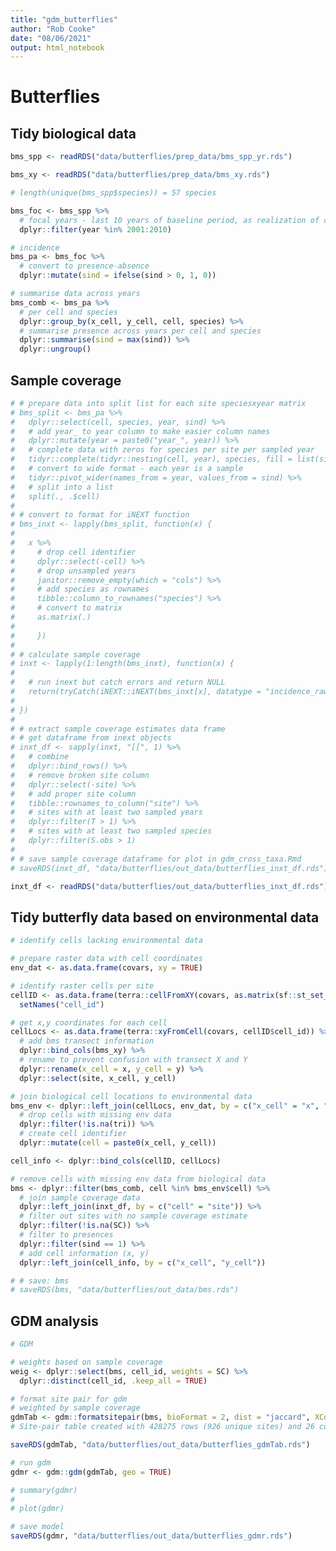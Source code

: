 ```yaml
---
title: "gdm_butterflies"
author: "Rob Cooke"
date: "08/06/2021"
output: html_notebook
---
```

# Butterflies #

## Tidy biological data ##

```r

bms_spp <- readRDS("data/butterflies/prep_data/bms_spp_yr.rds")

bms_xy <- readRDS("data/butterflies/prep_data/bms_xy.rds")

# length(unique(bms_spp$species)) = 57 species

bms_foc <- bms_spp %>%  
  # focal years - last 10 years of baseline period, as realization of community
  dplyr::filter(year %in% 2001:2010)

# incidence
bms_pa <- bms_foc %>% 
  # convert to presence-absence
  dplyr::mutate(sind = ifelse(sind > 0, 1, 0))

# summarise data across years
bms_comb <- bms_pa %>% 
  # per cell and species
  dplyr::group_by(x_cell, y_cell, cell, species) %>% 
  # summarise presence across years per cell and species
  dplyr::summarise(sind = max(sind)) %>% 
  dplyr::ungroup()

```

## Sample coverage ##

```r

# # prepare data into split list for each site speciesxyear matrix
# bms_split <- bms_pa %>% 
#   dplyr::select(cell, species, year, sind) %>%
#   # add year_ to year column to make easier column names
#   dplyr::mutate(year = paste0("year_", year)) %>% 
#   # complete data with zeros for species per site per sampled year
#   tidyr::complete(tidyr::nesting(cell, year), species, fill = list(sind = 0)) %>% 
#   # convert to wide format - each year is a sample
#   tidyr::pivot_wider(names_from = year, values_from = sind) %>% 
#   # split into a list
#   split(., .$cell) 
# 
# # convert to format for iNEXT function
# bms_inxt <- lapply(bms_split, function(x) {
#   
#   x %>% 
#     # drop cell identifier
#     dplyr::select(-cell) %>% 
#     # drop unsampled years
#     janitor::remove_empty(which = "cols") %>% 
#     # add species as rownames
#     tibble::column_to_rownames("species") %>% 
#     # convert to matrix
#     as.matrix(.)
#   
#     })
# 
# # calculate sample coverage
# inxt <- lapply(1:length(bms_inxt), function(x) {
# 
#   # run inext but catch errors and return NULL
#   return(tryCatch(iNEXT::iNEXT(bms_inxt[x], datatype = "incidence_raw"), error = function(e) NULL))
# 
# })
# 
# # extract sample coverage estimates data frame
# # get dataframe from inext objects
# inxt_df <- sapply(inxt, "[[", 1) %>%
#   # combine
#   dplyr::bind_rows() %>%
#   # remove broken site column
#   dplyr::select(-site) %>%
#   # add proper site column
#   tibble::rownames_to_column("site") %>%
#   # sites with at least two sampled years
#   dplyr::filter(T > 1) %>%
#   # sites with at least two sampled species
#   dplyr::filter(S.obs > 1)
# 
# # save sample coverage dataframe for plot in gdm_cross_taxa.Rmd
# saveRDS(inxt_df, "data/butterflies/out_data/butterflies_inxt_df.rds")

inxt_df <- readRDS("data/butterflies/out_data/butterflies_inxt_df.rds")

```

## Tidy butterfly data based on environmental data ##

```r

# identify cells lacking environmental data

# prepare raster data with cell coordinates
env_dat <- as.data.frame(covars, xy = TRUE)

# identify raster cells per site
cellID <- as.data.frame(terra::cellFromXY(covars, as.matrix(sf::st_set_geometry(dplyr::select(bms_xy, X, Y), NULL)))) %>%
  setNames("cell_id")

# get x,y coordinates for each cell
cellLocs <- as.data.frame(terra::xyFromCell(covars, cellID$cell_id)) %>% 
  # add bms transect information
  dplyr::bind_cols(bms_xy) %>% 
  # rename to prevent confusion with transect X and Y
  dplyr::rename(x_cell = x, y_cell = y) %>% 
  dplyr::select(site, x_cell, y_cell)

# join biological cell locations to environmental data
bms_env <- dplyr::left_join(cellLocs, env_dat, by = c("x_cell" = "x", "y_cell" = "y")) %>% 
  # drop cells with missing env data
  dplyr::filter(!is.na(tri)) %>% 
  # create cell identifier
  dplyr::mutate(cell = paste0(x_cell, y_cell))

cell_info <- dplyr::bind_cols(cellID, cellLocs)

# remove cells with missing env data from biological data
bms <- dplyr::filter(bms_comb, cell %in% bms_env$cell) %>% 
  # join sample coverage data
  dplyr::left_join(inxt_df, by = c("cell" = "site")) %>% 
  # filter out sites with no sample coverage estimate
  dplyr::filter(!is.na(SC)) %>% 
  # filter to presences
  dplyr::filter(sind == 1) %>% 
  # add cell information (x, y)
  dplyr::left_join(cell_info, by = c("x_cell", "y_cell"))

# # save: bms
# saveRDS(bms, "data/butterflies/out_data/bms.rds")

```

## GDM analysis ##

```r

# GDM

# weights based on sample coverage
weig <- dplyr::select(bms, cell_id, weights = SC) %>% 
  dplyr::distinct(cell_id, .keep_all = TRUE)

# format site pair for gdm
# weighted by sample coverage
gdmTab <- gdm::formatsitepair(bms, bioFormat = 2, dist = "jaccard", XColumn = "x_cell", YColumn = "y_cell", abundance = FALSE, sppColumn = "species", siteColumn = "cell_id", predData = raster::stack(covars), weightType = "custom", custWeights = weig, verbose = TRUE)
# Site-pair table created with 428275 rows (926 unique sites) and 26 columns (10 environmental variable)

saveRDS(gdmTab, "data/butterflies/out_data/butterflies_gdmTab.rds")

# run gdm
gdmr <- gdm::gdm(gdmTab, geo = TRUE)

# summary(gdmr)
# 
# plot(gdmr)

# save model
saveRDS(gdmr, "data/butterflies/out_data/butterflies_gdmr.rds")

```
